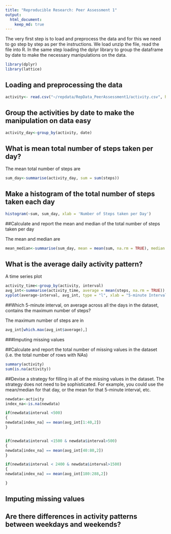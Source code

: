 ```yaml
---
title: "Reproducible Research: Peer Assessment 1"
output: 
  html_document:
    keep_md: true
---
```


The very first step is to load and preprocess the data and for this we need to go step by step as per the instructions. We load unzip the file, read the file into R. In the same step loading the dplyr library to group the dataframe by date to make the necessary manipulations on the data.

```r
library(dplyr)
library(lattice)
```


## Loading and preprocessing the data

```r
activity<- read.csv("~/repdata/RepData_PeerAssessment1/activity.csv", header = TRUE, stringsAsFactors = FALSE)
```


## Group the activities by date to make the manipulation on data easy

```r
activity_day<-group_by(activity, date)

```

## What is mean total number of steps taken per day?

The mean total number of steps are 
```r
sum_day<-summarise(activity_day, sum = sum(steps))
```

## Make a histogram of the total number of steps taken each day

```r
histogram(~sum, sum_day, xlab = 'Number of Steps taken per Day')
```

##Calculate and report the mean and median of the total number of steps taken per day

The mean and median are
```r
mean_median<-summarise(sum_day, mean = mean(sum, na.rm = TRUE), median = median(sum, na.rm = TRUE))
```

## What is the average daily activity pattern?


A time series plot
```r

activity_time<-group_by(activity, interval)
avg_int<-summarise(activity_time, average = mean(steps, na.rm = TRUE))
xyplot(average~interval, avg_int, type = "l", xlab = "5-minute Interval", ylab = "Average number of steps across all days")
```

##Which 5-minute interval, on average across all the days in the dataset, contains the maximum number of steps?

The maximum number of steps are in 
```r
avg_int[which.max(avg_int$average),]
```


###Imputing missing values


##Calculate and report the total number of missing values in the dataset (i.e. the total number of rows with NAs)

```r
summary(activity)
sum(is.na(activity))
```

##Devise a strategy for filling in all of the missing values in the dataset. The strategy does not need to be sophisticated. For example, you could use the mean/median for that day, or the mean for that 5-minute interval, etc.

```r
newdata<-activity
index_na<-is.na(newdata)

if(newdata$interval <500)
{
newdata[index_na] == mean(avg_int[1:40,2])
}


if(newdata$interval <1500 & newdata$interval>500)
{
newdata[index_na] == mean(avg_int[40:80,2])
}

if(newdata$interval < 2400 & newdata$interval>1500)
{
newdata[index_na] == mean(avg_int[180:288,2])

}

```


## Imputing missing values



## Are there differences in activity patterns between weekdays and weekends?
